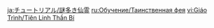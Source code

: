 {{Tutorial
|title    = Mysterious Seelie
|subtitle = Exploration Knowledge
|type     = Adventure
|icon     = Icon Tutorial Combat.png
|about    = Seelie
|image1   = Tutorial Adventure Mysterious Seelie.png
|text1    = Mysterious beings called Seelie can be found scattered all across Teyvat. If you {{Color|help| follow them and help them get to their final destination}}, perhaps something special may happen...
|sort     = 6018
}}

[[ja:チュートリアル/謎多き仙霊]]
[[ru:Обучение/Таинственная фея]]
[[vi:Giáo Trình/Tiên Linh Thần Bí]]